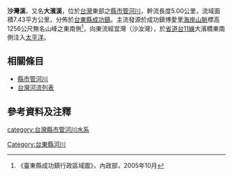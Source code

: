 {{河流|沙灣溪||5.00|－|－|7.43|大庄處|[[太平洋|太平洋]]|[[台灣|台灣]]|}}

'''沙灣溪'''，又名'''大濱溪'''，位於[[台灣|台灣]]東部之[[縣市管河川|縣市管河川]]，幹流長度5.00公里，流域面積7.43平方公里，分佈於[[臺東縣|台東縣]][[成功鎮|成功鎮]]。主流發源於成功鎮博愛里[[海岸山脈|海岸山脈]]標高1256公尺無名山峰之東南側<ref>《臺東縣成功鎮行政區域圖》，內政部，2005年10月</ref>，向東流經宜灣（沙汝灣），於[[省道|省道]][[台11線|台11線]]大濱橋東南側注入[[太平洋|太平洋]]。

==相關條目==
*[[縣市管河川|縣市管河川]]
*[[台灣河流列表|台灣河流列表]]

==參考資料及注釋==
<div class="references-small">
<references />
</div>

{{台灣河流}}

[[category:台灣縣市管河川水系|category:台灣縣市管河川水系]]
[[Category:台東縣河川|Category:台東縣河川]]